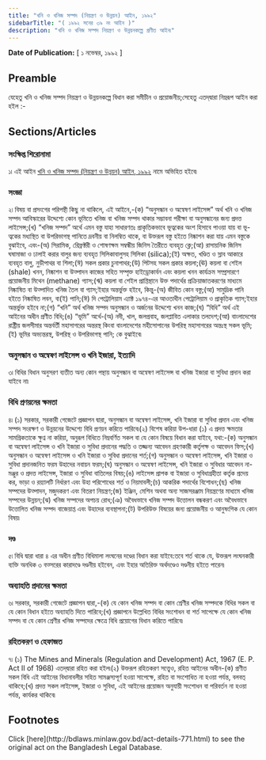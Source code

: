 ```yaml
---
title: "খনি ও খনিজ সম্পদ (নিয়ন্ত্রণ ও উন্নয়ন) আইন, ১৯৯২"
sidebarTitle: "( ১৯৯২ সনের ৩৯ নং আইন )"
description: "খনি ও খনিজ সম্পদ নিয়ন্ত্রণ ও উন্নয়নকল্পে প্রণীত আইন৷"
---
```


**Date of Publication:** [ ১ নভেম্বর, ১৯৯২ ]

## Preamble

যেহেতু খনি ও খনিজ সম্পদ নিয়ন্ত্রণ ও উন্নয়নকল্পে বিধান করা সমীচীন ও প্রয়োজনীয়;সেহেতু এতদ্‌দ্বারা নিম্নরূপ আইন করা হইল :-

## Sections/Articles

### সংক্ষিপ্ত শিরোনামা

১৷ এই আইন [খনি ও খনিজ সম্পদ (নিয়ন্ত্রণ ও উন্নয়ন) আইন, ১৯৯২](/laws/act-771 "খনি ও খনিজ সম্পদ (নিয়ন্ত্রণ ও উন্নয়ন) আইন, ১৯৯২") নামে অভিহিত হইবে৷

### সংজ্ঞা

২৷ বিষয় বা প্রসংগের পরিপন্থী কিছু না থাকিলে, এই আইনে,-(ক) “অনুসন্ধান ও অন্বেষণ লাইসেন্স” অর্থ খনি ও খনিজ সম্পদ আবিস্কারের উদ্দেশ্যে কোন ভূমিতে খনিজ বা খনিজ সম্পদ থাকার সম্ভাবনা পরীক্ষা বা অনুসন্ধানের জন্য প্রদত্ত লাইসেন্স;(খ) “খনিজ সম্পদ” অর্থে এমন বস্তু যাহা সাধারণতঃ প্রাকৃতিকভাবে ভূত্বকের অংশ হিসাবে পাওয়া যায় বা ভূ-ত্বকের মধ্যস্থিত বা উপরিভাগস্থ পানিতে দ্রবনীয় বা নিলম্বিত থাকে, বা উক্তরূপ বস্তু হইতে নিষ্কাশন করা যায় এমন বস্তুকে বুঝাইবে, এবং-(অ) সিরামিক, রিেফ্রক্টরী ও শোষণক্ষম সম্বন্ধীয় জিনিস তৈরীতে ব্যবহৃত ক্লে;(আ) রাসায়নিক জিনিস ঘষামাজা ও ঢালাই করার বালুর জন্য ব্যবহৃত সিলিকাবালুসহ সিলিকা (silica);(ই) অক্ষত, খণ্ডিত ও স্লাব আকারে ব্যবহৃত বালু, নুড়ীপাথর বা শিলা;(ঈ) সকল প্রকার চুনাপাথর;(উ) পিটসহ সকল প্রকার কয়লা;(ঊ) কয়লা বা শেইল (shale) খনন, নিষ্কাশন বা উত্পাদন কাজের সহিত সম্পৃক্ত হাইড্রোকার্বন এবং কয়লা খনন কার্যক্রম সম্প্রসারণে প্রয়োজনীয় মিথেন (methane) গ্যাস;(ঋ) কয়লা বা শেইল প্রাপ্তিস্থানে উক্ত পদার্থের প্রক্রিয়াজাতকরণের মাধ্যমে নিষ্কাষিত বা উত্পাদিত খনিজ তৈল বা গ্যাস;ইহার অন্তর্ভুক্ত হইবে, কিন্তু-(অ) জীবিত কোন বস্তু;(আ) সামুদ্রিক পানি হইতে নিষ্কাষিত লবন, বা(ই) পানি;(ঈ) দি পেট্রোলিয়াম এ্যাক্ট ১৯৭৪-এর আওতাধীন পেট্রোলিয়াম ও প্রাকৃতিক গ্যাস;ইহার অন্তর্ভুক্ত হইবে না;(গ) “খনি” অর্থ খনিজ সম্পদ অনুসন্ধান ও অর্জনের উদ্দেশ্যে খনন কাজ;(ঘ) “বিধি” অর্থ এই আইনের অধীন প্রণীত বিধি;(ঙ) “ভূমি” অর্থে-(অ) নদী, খাল, জলপ্রবাহ, জলপ্লাবিত এলাকার তলদেশ;(আ) বাংলাদেশের রাষ্ট্রীয় জলসীমার অন্তর্বর্তী মহাসাগরের অন্তরস্থ কিংবা বাংলাদেশের মহীসোপানের উপরিস্থ মহাসাগরের অন্তঃস্থ সকল ভূমি;(ই) ভূমির অভ্যন্তরস্থ, উপরিস্থ ও উপরিভাগস্থ পানি; কে বুঝাইবে৷

### অনুসন্ধান ও অন্বেষণ লাইসেন্স ও খনি ইজারা, ইত্যাদি

৩৷ বিধির বিধান অনুসরণ ব্যতীত অন্য কোন পন্থায় অনুসন্ধান বা অন্বেষণ লাইসেন্স বা খনিজ ইজারা বা সুবিধা প্রদান করা যাইবে না৷

### বিধি প্রণয়নের ক্ষমতা

৪৷ (১) সরকার, সরকারী গেজেটে প্রজ্ঞাপন দ্বারা, অনুসন্ধান বা অন্বেষণ লাইসেন্স, খনি ইজারা বা সুবিধা প্রদান এবং খনিজ সম্পদ সংরক্ষণ ও উন্নয়নের উদ্দেশ্যে বিধি প্রণয়ন করিতে পারিবে৷(২) বিশেষ করিয়া উপ-ধারা (১) এ প্রদত্ত ক্ষমতার সামগ্রিকতাকে ক্ষুণ্ন না করিয়া, অনুরূপ বিধিতে নিম্নবর্ণিত সকল বা যে কোন বিষয়ে বিধান করা যাইবে, যথা:-(ক) অনুসন্ধান বা অন্বেষণ লাইসেন্স ও খনি ইজারা ও সুবিধা প্রদানের পদ্ধতি ও তজ্জন্য আবেদন গ্রহণকারী কর্তৃপক্ষ ও আবেদন ফিস;(খ) অনুসন্ধান ও অন্বেষণ লাইসেন্স ও খনি ইজারা ও সুবিধা প্রদানের শর্ত;(গ) অনুসন্ধান ও অন্বেষণ লাইসেন্স, খনি ইজারা ও সুবিধা প্রদানজনিত ফরম উহাদের নবায়ন ফরম;(ঘ) অনুসন্ধান ও অন্বেষণ লাইসেন্স, খনি ইজারা ও সুবিধার আবেদন না-মঞ্জুর ও প্রদত্ত লাইসেন্স, ইজারা ও সুবিধা বাতিলের বিষয়;(ঙ) লাইসেন্স প্রাপক বা ইজারা ও সুবিধাগ্রহীতা কর্তৃক প্রদেয় কর, ভাড়া ও রয়্যালটি নির্ধারণ এবং উহা পরিশোধের শর্ত ও নিয়মাবলী;(চ) আকরিক পদার্থের বিশোধন;(ছ) খনিজ সম্পদের উত্পাদন, মজুদকরণ এবং বিতরণ নিয়ন্ত্রণ;(জ) ইঞ্জিন, মেশিন অথবা অন্য সাজসরঞ্জাম নিয়ন্ত্রণের মাধ্যমে খনিজ সম্পদের উন্নয়ন;(ঝ) খনিজ সম্পদের অপচয় রোধ;(ঞ) অবৈধভাবে খনিজ সম্পদ উত্তোলন বন্ধকরণ এবং অবৈধভাবে উত্তোলিত খনিজ সম্পদ বাজেয়াপ্ত এবং উহাদের ব্যবস্থাপনা;(ট) উপরিউক্ত বিষয়ের জন্য প্রয়োজনীয় ও আনুষংগিক যে কোন বিষয়৷

### দণ্ড

৫৷ বিধি দ্বারা ধারা ৪ এর অধীন প্রণীত বিধিমালা লংঘনের দণ্ডের বিধান করা যাইবে:তবে শর্ত থাকে যে, উক্তরূপ লংঘনকারী ব্যক্তি অনধিক ৩ বত্সরের কারাদণ্ডে দণ্ডনীয় হইবেন, এবং ইহার অতিরিক্ত অর্থদণ্ডেও দণ্ডনীয় হইতে পারেন৷

### অব্যাহতি প্রদানের ক্ষমতা

৬৷ সরকার, সরকারী গেজেটে প্রজ্ঞাপন দ্বারা,-(ক) যে কোন খনিজ সম্পদ বা কোন শ্রেণীর খনিজ সম্পদকে বিধির সকল বা যে কোন বিধান হইতে অব্যাহতি দিতে পারিবে;(খ) প্রজ্ঞাপনে উল্লেখিত বিধির সংশোধন বা শর্ত সাপেক্ষে যে কোন খনিজ সম্পদ বা যে কোন শ্রেণীর খনিজ সম্পদের ক্ষেত্রে বিধি প্রয়োগের বিধান করিতে পারিবে৷

### রহিতকরণ ও হেফাজত

৭৷ (১) The Mines and Minerals (Regulation and Development) Act, 1967 (E. P. Act II of 1968) এতদ্‌দ্বারা রহিত করা হইল৷(২) উক্তরূপ রহিতকরণ সত্ত্বেও, রহিত আইনের অধীন-(ক) প্রণীত সকল বিধি এই আইনের বিধানাবলীর সহিত সামঞ্জস্যপূর্ণ হওয়া সাপেক্ষে, রহিত বা সংশোধিত না হওয়া পর্যন্ত, বলবত্ থাকিবে;(খ) প্রদত্ত সকল লাইসেন্স, ইজারা ও সুবিধা, এই আইনের প্রয়োজন অনুযায়ী সংশোধন বা পরিবর্তন না হওয়া পর্যন্ত, কার্যকর থাকিবে৷

## Footnotes

<Note>
  Click [here](http://bdlaws.minlaw.gov.bd/act-details-771.html) to see the original act on the Bangladesh Legal Database.
</Note>
